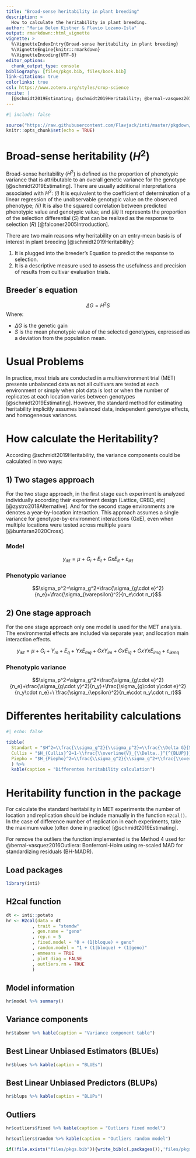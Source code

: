 ```yaml
---
title: "Broad-sense heritability in plant breeding"
description: > 
  How to calculate the heritability in plant breeding.
author: "Maria Belen Kistner & Flavio Lozano-Isla"
output: rmarkdown::html_vignette
vignette: >
  %\VignetteIndexEntry{Broad-sense heritability in plant breeding}
  %\VignetteEngine{knitr::rmarkdown}
  %\VignetteEncoding{UTF-8}
editor_options: 
  chunk_output_type: console
bibliography: [files/pkgs.bib, files/book.bib]
link-citations: true
colorlinks: true
csl: https://www.zotero.org/styles/crop-science
nocite: |  
  [@schmidt2019Estimating; @schmidt2019Heritability; @bernal-vasquez2016Outliera;  @buntaran2020Cross; @bolker2021Mean]
---
```


```r
#| include: false

source("https://raw.githubusercontent.com/Flavjack/inti/master/pkgdown/favicon/docs.r")
knitr::opts_chunk$set(echo = TRUE)
```

# Broad-sense heritability ($H^2$)

Broad-sense heritability ($H^2$) is defined as the proportion of phenotypic variance that is attributable to an overall genetic variance for the genotype [@schmidt2019Estimating]. There are usually additional interpretations associated with $H^2$: *(i)* It is equivalent to the coefficient of determination of a linear regression of the unobservable genotypic value on the observed phenotype; *(ii)* It is also the squared correlation between predicted phenotypic value and genotypic value; and *(iii)* It represents the proportion of the selection differential ($S$) that can be realized as the response to selection ($R$) [@falconer2005Introduction].

There are two main reasons why heritability on an entry-mean basis is of interest in plant breeding [@schmidt2019Heritability]:

1.  It is plugged into the breeder’s Equation to predict the response to selection.
2.  It is a descriptive measure used to assess the usefulness and precision of results from cultivar evaluation trials.

## Breeder´s equation

$$\Delta G=H^2S$$ Where:

-   $\Delta G$ is the genetic gain
-   $S$ is the mean phenotypic value of the selected genotypes, expressed as a deviation from the population mean.

# Usual Problems

In practice, most trials are conducted in a multienvironment trial (MET) presente unbalanced data as not all cultivars are tested at each environment or simply when plot data is lost or when the number of replicates at each location varies between genotypes [@schmidt2019Estimating]. However, the standard method for estimating heritability implicitly assumes balanced data, independent genotype effects, and homogeneous variances.

# How calculate the Heritability?

According @schmidt2019Heritability, the variance components could be calculated in two ways:

## 1) Two stages approach

For the two stage approach, in the first stage each experiment is analyzed individually according their experiment design (Lattice, CRBD, etc) [@zystro2018Alternative]. And for the second stage environments are denotes a year-by-location interaction. This approach assumes a single variance for genotype-by-environment interactions (GxE), even when multiple locations were tested across multiple years [@buntaran2020Cross].

### Model

$$y_{ikt}=\mu\ +\ G_i+E_t+GxE_{it}+\varepsilon_{ikt}$$

### Phenotypic variance

$$\sigma_p^2=\sigma_g^2+\frac{\sigma_{g\cdot e}^2}{n_e}+\frac{\sigma_{\varepsilon}^2}{n_e\cdot n_r}$$

## 2) One stage approach

For the one stage approach only one model is used for the MET analysis. The environmental effects are included via separate year, and location main interaction effects.

$$y_{ikt}=\mu+G_i+Y_m+E_q+YxE_{mq}+GxY_{im}+GxE_{iq}+GxYxE_{imq}+\varepsilon_{ikmq}$$

### Phenotypic variance

$$\sigma_p^2=\sigma_g^2+\frac{\sigma_{g\cdot e}^2}{n_e}+\frac{\sigma_{g\cdot y}^2}{n_y}+\frac{\sigma_{g\cdot y\cdot e}^2}{n_y\cdot n_e}+\ \frac{\sigma_{\epsilon}^2}{n_e\cdot n_y\cdot n_r}$$

# Differentes heritability calculations

```r
#| echo: false

tibble(
  Standart = "$H^2=\\frac{\\sigma_g^2}{\\sigma_p^2}=\\frac{\\Delta G}{S}$",
  Cullis = "$H_{Cullis}^2=1-\\frac{\\overline{V}_{\\Delta..}^{^{BLUP}}}{2\\cdot\\sigma_g^2}$",
  Piepho = "$H_{Piepho}^2=\\frac{\\sigma_g^2}{\\sigma_g^2+\\frac{\\overline{V}_{\\Delta..}^{BLUE}}{2}}$"
  ) %>% 
  kable(caption = "Differentes heritability calculation")
```

# Heritability function in the package

For calculate the standard heritability in MET experiments the number of location and replication should be include manually in the function `H2cal()`. In the case of difference number of replication in each experiments, take the maximum value (often done in practice) [@schmidt2019Estimating].

For remove the outliers the function implemented is the Method 4 used for @bernal-vasquez2016Outliera: Bonferroni-Holm using re-scaled MAD for standardizing residuals (BH-MADR).

## Load packages

```r
library(inti)
```

## H2cal function

```r
dt <- inti::potato
hr <- H2cal(data = dt
          , trait = "stemdw"
          , gen.name = "geno"
          , rep.n = 5
          , fixed.model = "0 + (1|bloque) + geno"
          , random.model = "1 + (1|bloque) + (1|geno)"
          , emmeans = TRUE
          , plot_diag = FALSE
          , outliers.rm = TRUE
          )
```

## Model information

```r
hr$model %>% summary()
```

## Variance components

```r
hr$tabsmr %>% kable(caption = "Variance component table")
```

## Best Linear Unbiased Estimators (BLUEs)

```r
hr$blues %>% kable(caption = "BLUEs")
```

## Best Linear Unbiased Predictors (BLUPs)

```r
hr$blups %>% kable(caption = "BLUPs")
```

## Outliers

```r
hr$outliers$fixed %>% kable(caption = "Outliers fixed model")
```

```r
hr$outliers$random %>% kable(caption = "Outliers random model")
```

<!-- # Comparison: H2cal and asreml -->

<!-- > <https://inkaverse.com/articles/extra/stagewise.html> -->

::: {#refs}
:::

```r
if(!file.exists("files/pkgs.bib")){write_bib(c(.packages()),'files/pkgs.bib')}
```
